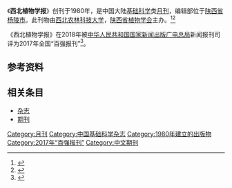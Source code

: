 {{Infobox journal
| title         = 西北植物学报
| former_name   =西北植物研究
| frequency     = 月刊
| country       = [[中国大陆|中国大陆]]
| publisher     = [[西北农林科技大学|西北农林科技大学]]，[[陕西省植物学会|陕西省植物学会]]
| language =
| native_title =Acta Botanica Boreali-Occidentalia Sinica
| abbreviation =Acta Bot. Boreali-Occident. Sin.
| impact        = 
| history =1980年起至今
| ISSN = 1000-4025
| CN            = 61-1091/Q
| CODEN = XZXUEV
| website       = http://xbzwxb.alljournal.net/ch/index.aspx
}}
《'''西北植物学报'''》创刊于1980年，是中国大陆[[基础科学|基础科学]]类[[杂志#出版|月刊]]，编辑部位于[[陕西省|陕西省]][[杨陵市|杨陵市]]。此刊物由[[西北农林科技大学|西北农林科技大学]]，[[陕西省植物学会|陕西省植物学会]]主办。<ref name="知网1">{{Cite web|title=西北植物学报|url=https://navi.cnki.net/knavi/JournalDetail?pcode=CJFD&pykm=DNYX|accessdate=2021-02-02|work=navi.cnki.net|publisher=[[中国知网|中国知网]]}}</ref><ref name="维普1">{{Cite web|title=西北植物学报 - 维普中文期刊|url=http://www.cqvip.com/qikan/Detail.aspx?gch=94431X|accessdate=2021-02-02|author=|date=|format=|publisher=[[维普|维普]]|language=}}</ref>

《西北植物学报》在2018年被[[中华人民共和国国家新闻出版广电总局|中华人民共和国国家新闻出版广电总局]]新闻报刊司评为2017年全国“百强报刊”<ref>{{Cite web|title=2017年全国“百强报刊”推荐名单开始公示|url=http://www.ce.cn/culture/gd/201801/16/t20180116_27756145.shtml|accessdate=2021-02-10|author=赵新乐（中国新闻出版广电报）|date=2018-01-16|format=|work=www.ce.cn|publisher=[[中国经济网|中国经济网]]|language=|archive-date=2020-11-05|archive-url=https://web.archive.org/web/20201105014543/http://www.ce.cn/culture/gd/201801/16/t20180116_27756145.shtml|dead-url=no}}</ref>。
== 参考资料 ==
{{reflist|2}}

== 相关条目 ==

* [[杂志|杂志]]
* [[期刊|期刊]]

{{pub-stub}}
{{全国百强报刊|2017}}

[[Category:月刊|Category:月刊]]
[[Category:中国基础科学杂志|Category:中国基础科学杂志]]
[[Category:1980年建立的出版物|Category:1980年建立的出版物]]
[[Category:2017年“百强报刊”|Category:2017年“百强报刊”]]
[[Category:中文期刊|Category:中文期刊]]